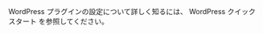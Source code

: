 
<Integration />

WordPress プラグインの設定について詳しく知るには、 <MainSiteUrl href="/quick-starts/wordpress-plugin">WordPress クイックスタート</MainSiteUrl> を参照してください。
